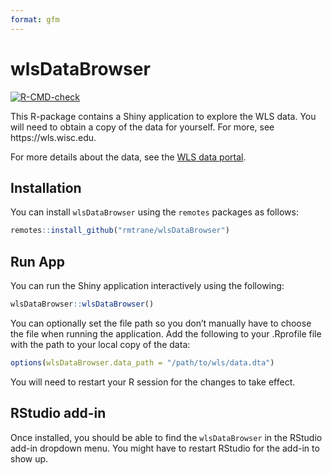 ```yaml
---
format: gfm
---
```


<!-- README.md is generated from README.Rmd. Please edit that file -->


# wlsDataBrowser

<!-- badges: start -->
[![R-CMD-check](https://github.com/rmtrane/wlsDataBrowser/actions/workflows/R-CMD-check.yaml/badge.svg)](https://github.com/rmtrane/wlsDataBrowser/actions/workflows/R-CMD-check.yaml)
<!-- badges: end -->

This R-package contains a Shiny application to explore the WLS data. You will need to obtain a copy of the data for yourself. For more, see https://wls.wisc.edu. 

For more details about the data, see the [WLS data portal](https://wls.portal.ssc.wisc.edu).

## Installation

You can install `wlsDataBrowser` using the `remotes` packages as follows:

``` r
remotes::install_github("rmtrane/wlsDataBrowser")
```

## Run App

You can run the Shiny application interactively using the following:

``` r
wlsDataBrowser::wlsDataBrowser()
```

You can optionally set the file path so you don't manually have to choose the file when running the application. Add the following to your .Rprofile file with the path to your local copy of the data:

``` r
options(wlsDataBrowser.data_path = "/path/to/wls/data.dta")
```

You will need to restart your R session for the changes to take effect.

## RStudio add-in

Once installed, you should be able to find the `wlsDataBrowser` in the RStudio add-in dropdown menu. You might have to restart RStudio for the add-in to show up.